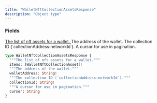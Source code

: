 ```yaml
---
title: "WalletNftCollectionAssetsResponse"
description: "Object type"
---
```


### Fields

<a href="/api-reference/types/walletnftcollectionasset">
  <ResponseField name="items" type="[WalletNftCollectionAsset]!" required>
    The list of nft assets for a wallet.
  </ResponseField>
</a>

<ResponseField name="walletAddress" type="String!" required>
  The address of the wallet.
</ResponseField>

<ResponseField name="collectionId" type="String!" required>
  The collection ID (`collectionAddress:networkId`).
</ResponseField>

<ResponseField name="cursor" type="String">
  A cursor for use in pagination.
</ResponseField>


```graphql WalletNftCollectionAssetsResponse
type WalletNftCollectionAssetsResponse {
  """The list of nft assets for a wallet."""
  items: [WalletNftCollectionAsset]!
  """The address of the wallet."""
  walletAddress: String!
  """The collection ID (`collectionAddress:networkId`)."""
  collectionId: String!
  """A cursor for use in pagination."""
  cursor: String
}
```
